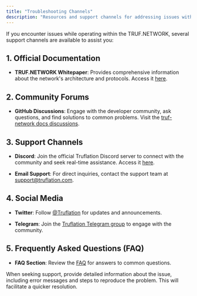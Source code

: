 ---
title: "Troubleshooting Channels"
description: "Resources and support channels for addressing issues within the TRUF.NETWORK."
---

If you encounter issues while operating within the TRUF.NETWORK, several support channels are available to assist you:

## 1. Official Documentation

- **TRUF.NETWORK Whitepaper**: Provides comprehensive information about the network's architecture and protocols. Access it [here](https://whitepaper.truflation.com/).

## 2. Community Forums

- **GitHub Discussions**: Engage with the developer community, ask questions, and find solutions to common problems. Visit the [truf-network docs discussions](https://github.com/trufnetwork/docs/discussions).

## 3. Support Channels

- **Discord**: Join the official Truflation Discord server to connect with the community and seek real-time assistance. Access it [here](https://discord.com/invite/5AMCBYxfW4).

- **Email Support**: For direct inquiries, contact the support team at [support@truflation.com](mailto:support@truflation.com).

## 4. Social Media

- **Twitter**: Follow [@Truflation](https://twitter.com/Truflation) for updates and announcements.

- **Telegram**: Join the [Truflation Telegram group](https://t.me/truflation) to engage with the community.

## 5. Frequently Asked Questions (FAQ)

- **FAQ Section**: Review the [FAQ](https://whitepaper.truflation.com/faq) for answers to common questions.

When seeking support, provide detailed information about the issue, including error messages and steps to reproduce the problem. This will facilitate a quicker resolution.
